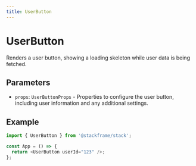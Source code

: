 ```yaml
---
title: UserButton
---
```


# UserButton

Renders a user button, showing a loading skeleton while user data is being fetched.

## Parameters

- `props`: `UserButtonProps` - Properties to configure the user button, including user information and any additional settings.

## Example

```typescript
import { UserButton } from '@stackframe/stack';

const App = () => {
  return <UserButton userId="123" />;
};
```